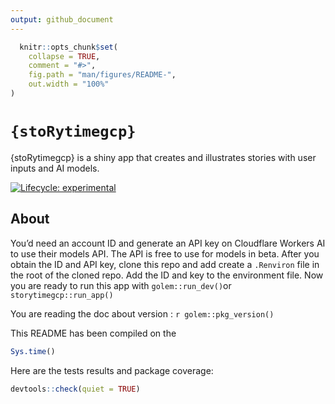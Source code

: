 ```yaml
---
output: github_document
---
```


<!-- README.md is generated from README.Rmd. Please edit that file -->

```r
  knitr::opts_chunk$set(
    collapse = TRUE,
    comment = "#>",
    fig.path = "man/figures/README-",
    out.width = "100%"
)
```

# `{stoRytimegcp}`

{stoRytimegcp} is a shiny app that creates and illustrates stories with user inputs and AI models. 

<!-- badges: start -->
[![Lifecycle: experimental](https://img.shields.io/badge/lifecycle-experimental-orange.svg)](https://lifecycle.r-lib.org/articles/stages.html#experimental)
<!-- badges: end -->

## About

You'd need an account ID and generate an API key on Cloudflare Workers AI to use their models API. The API is free to use for models in beta. After you obtain the ID and API key, clone this repo and add create a `.Renviron` file in the root of the cloned repo. Add the ID and key to the environment file. Now you are ready to run this app with `golem::run_dev()`or `storytimegcp::run_app()`

You are reading the doc about version : `r golem::pkg_version()`

This README has been compiled on the

```r
Sys.time()
```

Here are the tests results and package coverage:

```r
devtools::check(quiet = TRUE)
```
